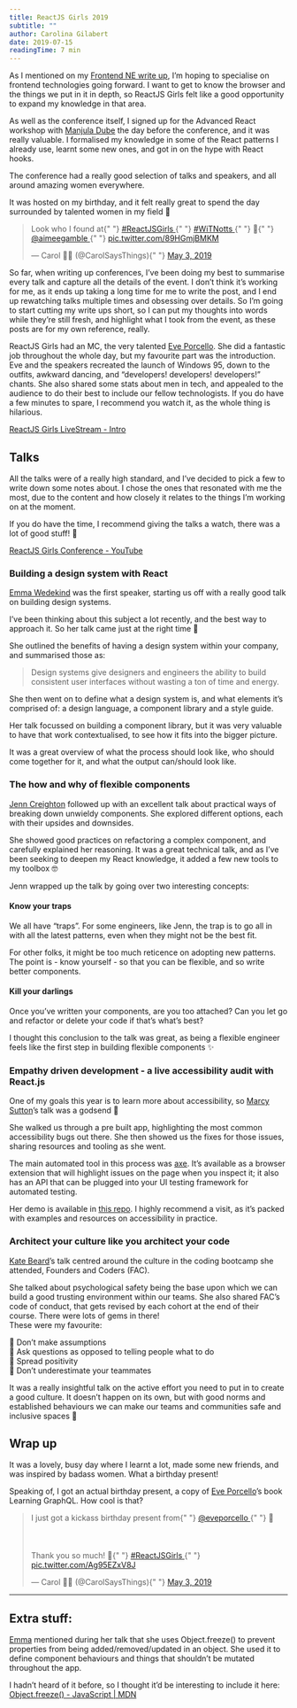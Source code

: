 ```yaml
---
title: ReactJS Girls 2019
subtitle: ""
author: Carolina Gilabert
date: 2019-07-15
readingTime: 7 min
---
```


As I mentioned on my [Frontend NE write up](/blog/frontend-ne-2019), I’m hoping to specialise on frontend technologies going forward. I want to get to know the browser and the things we put in it in depth, so ReactJS Girls felt like a good opportunity to expand my knowledge in that area.

As well as the conference itself, I signed up for the Advanced React workshop with [Manjula Dube](https://twitter.com/manjula_dube) the day before the conference, and it was really valuable. I formalised my knowledge in some of the React patterns I already use, learnt some new ones, and got in on the hype with React hooks.

The conference had a really good selection of talks and speakers, and all around amazing women everywhere.

It was hosted on my birthday, and it felt really great to spend the day surrounded by talented women in my field 🥳

<p>
  <blockquote class="twitter-tweet" data-lang="en">
    <p lang="en" dir="ltr">
      Look who I found at{" "}
      <a href="https://twitter.com/hashtag/ReactJSGirls?src=hash&amp;ref_src=twsrc%5Etfw">
        #ReactJSGirls
      </a>{" "}
      <a href="https://twitter.com/hashtag/WiTNotts?src=hash&amp;ref_src=twsrc%5Etfw">
        #WiTNotts
      </a>{" "}
      💛{" "}
      <a href="https://twitter.com/aimeegamble?ref_src=twsrc%5Etfw">
        @aimeegamble
      </a>{" "}
      <a href="https://t.co/89HGmjBMKM">pic.twitter.com/89HGmjBMKM</a>
    </p>
    &mdash; Carol 👩‍💻 (@CarolSaysThings){" "}
    <a href="https://twitter.com/CarolSaysThings/status/1124267687482396675?ref_src=twsrc%5Etfw">
      May 3, 2019
    </a>
  </blockquote>
</p>

So far, when writing up conferences, I’ve been doing my best to summarise every talk and capture all the details of the event. I don’t think it’s working for me, as it ends up taking a long time for me to write the post, and I end up rewatching talks multiple times and obsessing over details. So I’m going to start cutting my write ups short, so I can put my thoughts into words while they’re still fresh, and highlight what I took from the event, as these posts are for my own reference, really.

ReactJS Girls had an MC, the very talented [Eve Porcello](https://twitter.com/eveporcello). She did a fantastic job throughout the whole day, but my favourite part was the introduction. Eve and the speakers recreated the launch of Windows 95, down to the outfits, awkward dancing, and “developers! developers! developers!” chants. She also shared some stats about men in tech, and appealed to the audience to do their best to include our fellow technologists.
If you do have a few minutes to spare, I recommend you watch it, as the whole thing is hilarious.

[ReactJS Girls LiveStream - Intro](https://youtu.be/dkl6sYff2C8?t=1993)

## Talks

All the talks were of a really high standard, and I’ve decided to pick a few to write down some notes about. I chose the ones that resonated with me the most, due to the content and how closely it relates to the things I’m working on at the moment.

If you do have the time, I recommend giving the talks a watch, there was a lot of good stuff! 🙂

[ReactJS Girls Conference - YouTube](https://www.youtube.com/playlist?list=PLfrHCOIcmSupF372EGlyi3l4y2R7F8A3q)

### Building a design system with React

[Emma Wedekind](https://twitter.com/EmmaWedekind) was the first speaker, starting us off with a really good talk on building design systems.

I’ve been thinking about this subject a lot recently, and the best way to approach it. So her talk came just at the right time 🙂

She outlined the benefits of having a design system within your company, and summarised those as:

> Design systems give designers and engineers the ability to build consistent user interfaces without wasting a ton of time and energy.

She then went on to define what a design system is, and what elements it’s comprised of: a design language, a component library and a style guide.

Her talk focussed on building a component library, but it was very valuable to have that work contextualised, to see how it fits into the bigger picture.

It was a great overview of what the process should look like, who should come together for it, and what the output can/should look like.

### The how and why of flexible components

[Jenn Creighton](https://twitter.com/gurlcode) followed up with an excellent talk about practical ways of breaking down unwieldy components. She explored different options, each with their upsides and downsides.

She showed good practices on refactoring a complex component, and carefully explained her reasoning. It was a great technical talk, and as I’ve been seeking to deepen my React knowledge, it added a few new tools to my toolbox 🤓

Jenn wrapped up the talk by going over two interesting concepts:

#### Know your traps

We all have “traps”. For some engineers, like Jenn, the trap is to go all in with all the latest patterns, even when they might not be the best fit.

For other folks, it might be too much reticence on adopting new patterns. The point is - know yourself - so that you can be flexible, and so write better components.

#### Kill your darlings

Once you’ve written your components, are you too attached? Can you let go and refactor or delete your code if that’s what’s best?

I thought this conclusion to the talk was great, as being a flexible engineer feels like the first step in building flexible components ✨

### Empathy driven development - a live accessibility audit with React.js

One of my goals this year is to learn more about accessibility, so [Marcy Sutton](https://twitter.com/marcysutton)’s talk was a godsend 🤩

She walked us through a pre built app, highlighting the most common accessibility bugs out there. She then showed us the fixes for those issues, sharing resources and tooling as she went.

The main automated tool in this process was [axe](https://deque.com/axe). It’s available as a browser extension that will highlight issues on the page when you inspect it; it also has an API that can be plugged into your UI testing framework for automated testing.

Her demo is available in [this repo](https://github.com/marcysutton/empathy-driven-development). I highly recommend a visit, as it’s packed with examples and resources on accessibility in practice.

### Architect your culture like you architect your code

[Kate Beard](https://twitter.com/sbinlondon)’s talk centred around the culture in the coding bootcamp she attended, Founders and Coders (FAC).

She talked about psychological safety being the base upon which we can build a good trusting environment within our teams. She also shared FAC’s code of conduct, that gets revised by each cohort at the end of their course. There were lots of gems in there!  
These were my favourite:

💎 Don’t make assumptions  
💎 Ask questions as opposed to telling people what to do  
💎 Spread positivity  
💎 Don’t underestimate your teammates

It was a really insightful talk on the active effort you need to put in to create a good culture. It doesn’t happen on its own, but with good norms and established behaviours we can make our teams and communities safe and inclusive spaces 💛

## Wrap up

It was a lovely, busy day where I learnt a lot, made some new friends, and was inspired by badass women. What a birthday present!

Speaking of, I got an actual birthday present, a copy of [Eve Porcello](https://twitter.com/eveporcello)’s book Learning GraphQL. How cool is that?

<p>
  <blockquote class="twitter-tweet" data-lang="en">
    <p lang="en" dir="ltr">
      I just got a kickass birthday present from{" "}
      <a href="https://twitter.com/eveporcello?ref_src=twsrc%5Etfw">
        @eveporcello
      </a>{" "}
      🎁<br></br>
      <br></br>Thank you so much! 💛{" "}
      <a href="https://twitter.com/hashtag/ReactJSGirls?src=hash&amp;ref_src=twsrc%5Etfw">
        #ReactJSGirls
      </a>{" "}
      <a href="https://t.co/Ag95EZxV8J">pic.twitter.com/Ag95EZxV8J</a>
    </p>
    &mdash; Carol 👩‍💻 (@CarolSaysThings){" "}
    <a href="https://twitter.com/CarolSaysThings/status/1124315636598018048?ref_src=twsrc%5Etfw">
      May 3, 2019
    </a>
  </blockquote>
</p>

---

## Extra stuff:

[Emma](https://twitter.com/EmmaWedekind) mentioned during her talk that she uses Object.freeze() to prevent properties from being added/removed/updated in an object. She used it to define component behaviours and things that shouldn’t be mutated throughout the app.

I hadn’t heard of it before, so I thought it’d be interesting to include it here:
[Object.freeze() - JavaScript | MDN](https://developer.mozilla.org/en-US/docs/Web/JavaScript/Reference/Global_Objects/Object/freeze)
